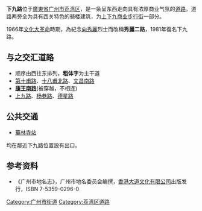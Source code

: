 {{Infobox China Road
|中文道路名称=下九路
|道路名称拼音= Xi Jiu Lu
|道路方向=东西
|路牌类型=Guangzhou
|图片=File:Shangxj.jpg
|图片说明=下九路一景
|道路属性=商业步行街
|道路总长度= 0.417
|道路宽度= 17
|车速限制=
|行车线数量=
|所在地区=[[广州市|广州市]][[荔湾区|荔湾区]]
|起点=西起[[第十甫路|第十甫路]]
|终点=东至[[上九路|上九路]]
|道路命名日期= 
|命名缘由= 参见'''[[甫|甫]]'''条目
|道路旧名= 下九甫、秀麗二路
|道路动工日期= 
|通车日期=
|路段主要建筑= [[皇上皇|皇上皇]]、[[广州妇儿商店|广州妇儿商店]]<br />[[荔湾广场|荔湾广场]]
}}
'''下九路'''位于[[廣東省|廣東省]][[广州市|广州市]][[荔湾区|荔湾区]]，是一条呈东西走向具有浓厚商业气氛的[[道路|道路]]。道路两旁全为具有西关特色的骑楼建筑，为[[上下九商业步行街|上下九商业步行街]]一部分。

1966年[[文化大革命|文化大革命]]時期，為紀念[[向秀麗|向秀麗]]烈士而改稱'''秀麗二路'''，1981年復名下九路。

==与之交汇道路==
*顺序由西往东排列，'''粗体字'''为主干道
*[[第十甫路|第十甫路]]、[[十八甫路|十八甫北路]]、[[文昌路|文昌南路]]
*'''[[康王路|康王南路]]'''(被穿越，不相连)
*[[上九路|上九路]]、[[杨巷路|杨巷路]]、[[德星路|德星路]]
==公共交通==
*{{廣州地鐵路線鏈接|8|SL}}[[華林寺站|華林寺站]]

均在鄰近下九路位置設有出口。
==参考资料==
*《广州市地名志》，广州市地名委员会编撰，[[香港大道文化有限公司|香港大道文化有限公司]]出版发行，ISBN 7-5359-0296-0

[[Category:广州市街道|Category:广州市街道]]
[[Category:荔湾区道路|Category:荔湾区道路]]